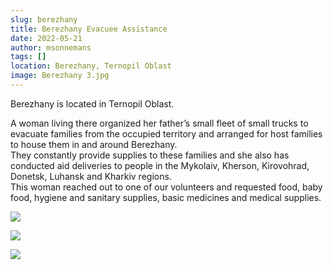 ```yaml
---
slug: berezhany
title: Berezhany Evacuee Assistance
date: 2022-05-21
author: msonnemans
tags: []
location: Berezhany, Ternopil Oblast
image: Berezhany 3.jpg
---
```

Berezhany is located in Ternopil Oblast.  

A woman living there organized her father’s small fleet of small trucks to evacuate families from the occupied territory and arranged for host families to house them in and around Berezhany.  
They constantly provide supplies to these families and she also has conducted aid deliveries to people in the Mykolaiv, Kherson, Kirovohrad, Donetsk, Luhansk and Kharkiv regions.  
This woman reached out to one of our volunteers and requested food, baby food, hygiene and sanitary supplies, basic medicines and medical supplies.   

![](/images/Berezhany-1.jpg)

![](/images/Berezhany-2.jpg)

![](/images/Berezhany-4.jpg)